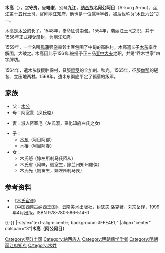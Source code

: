 {{東亞男性歷史人物
|名稱 =木高
|身份 =[[丽江土司|丽江土司]]
|國家 =[[明朝|大明]]
|時代 =
|屆數 =
|最高職務 =亚中大夫、麗江知府
|前任 = [[木公_(土司)|木公]]（阿秋阿公）
|繼任 = [[木东|木东]]（阿目阿都）
|圖片名稱 =A portrait of Mu Gao.jpg
|圖片大小 =200px
|圖片說明 =《[[木氏宦谱|木氏宦谱]]》中的木高画像
|姓名 =木高
|字 =守贵
|號=端峯、九江
|官職 =亚中大夫、麗江知府
|封爵 =
|封號 =
|位階 =
|封地 =
|尊號 =[[木天王|木天王]]
|族裔 =[[納西族|納西族]]
|信仰 = 
|氏族 =
|府邸 =[[木府|木府]]
|初名 =
|小字 =
|別名 =阿公阿目
|法號 =
|院號 =
|其他名號 =
|出生日期 =1515年2月5日<br />（[[正德_(明朝)|正德]]十年正月廿二）
|出生地點 =
|逝世日期 ={{Death date and age|1568|11|29|1515|2|5}}<br />（[[隆庆_(明朝)|隆庆]]二年冬月十一）
|逝世地點 =
|父親 =[[木公_(土司)|木公]]
|母親 =[[阿室蒙|阿室蒙]]
|正室 =[[阿室毛|阿室毛]]
|繼室 =
|正室之父 =
|正室之母 =
|繼室之父 =
|繼室之母 =
|兄弟 =
|姊妹 =
|嫡兄弟 =
|嫡姊妹 =
|庶兄弟 =
|庶姊妹 =
|同胞兄弟 =
|同胞姊妹 =
|異母兄弟 =
|異母姊妹 =
|子 =
|女 =
|其他親屬 =
|功名 = 
|經歷 = 
|著作 =
|注釋 =
}}
'''木高'''（{{bd|1515年|2月5日|1568年|11月29日|catIdx=M木}}），[[表字|字]]'''守贵'''，[[号|号]]'''端峯'''，别号'''九江'''，[[纳西族|纳西族]]名'''阿公阿目'''（A-kung A-mu），[[丽江土司|丽江第十五代土司]]，官拜[[丽江|丽江]][[知府|知府]]。他也是一位[[儒学|儒学]]学者，被后世称为“[[木氏六公|木氏六公]]”之一。

木高是[[木公_(土司)|木公]]的长子。1548年，奉命征讨[[中甸|中甸]]。1554年，袭丽江土司之职，并于1556年正式接受册封，为丽江知府。

1559年，一个名叫[[孤蒲|孤蒲]]强盗率领土匪包围了中甸的高胜村，木高遣长子[[木东|木东]]率兵解围，大破之。木高因此于1561年被授予正三品[[亚中大夫|亚中大夫]]之职，并赐“乔木世家”四字牌坊。

1564年，遣木东救援胜保村，征服[[鼠罗|鼠罗]]的全加剌、秋光。1565年，征服[[你那|你那]]的磋各、立压地两村。1568年，遣木东彻底平定了孤蒲的叛军。

==家族==
*父：[[木公_(土司)|木公]]
*母：阿室蒙（凤氏睦）

*妻：淑人阿室毛（左氏淑，蒙化知府左氏之女）

*子：
**[[木东|木东]]（阿目阿都）
**木椿（阿目阿春）
*女：
**木氏怒（嫁左所剌马氏阿从）
**木氏省（阿味，侧室生，嫁兰州知州羅傑）
**木氏先（侧室生，嫁左所剌马良）

==参考资料==
{{Wikisource author}}
*《[[木氏宦谱|木氏宦谱]]》
*《[[中国西南古纳西王国|中国西南古纳西王国]]》，云南美术出版社，[[约瑟夫·洛克|约瑟夫·洛克]]著，刘宗岳译，1999年4月出版，ISBN 978-780-586-514-0

{{-}}
{{start box}}
|-style="text-align: center; background: #FFE4E1;"
|align="center" colspan="3"|'''木高（阿公阿目）'''
{{s-before|[[木公_(土司)|木公]]<br />（阿秋阿公）}}
{{s-title|[[丽江土司|丽江木氏土司]]|1553年—1568年}}
{{s-after|[[木东|木东]]<br />（阿目阿都）}}
{{end box}}
{{丽江土司}}
[[Category:丽江土司|Category:丽江土司]]
[[Category:納西族人|Category:納西族人]]
[[Category:明朝儒学学者|Category:明朝儒学学者]]
[[Category:明朝丽江府知府|Category:明朝丽江府知府]]
[[Category:木姓|Category:木姓]]
